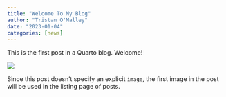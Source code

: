 ```yaml
---
title: "Welcome To My Blog"
author: "Tristan O'Malley"
date: "2023-01-04"
categories: [news]
---
```


This is the first post in a Quarto blog. Welcome!

![](thumbnail.jpg)

Since this post doesn't specify an explicit `image`, the first image in the post will be used in the listing page of posts.
